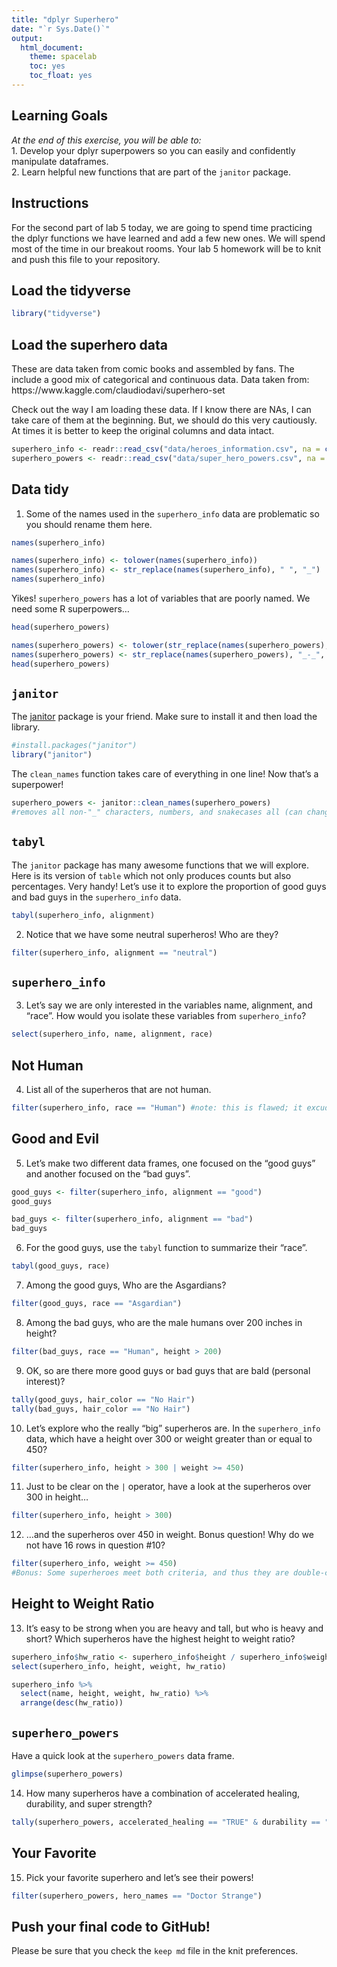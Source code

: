 ```yaml
---
title: "dplyr Superhero"
date: "`r Sys.Date()`"
output:
  html_document:
    theme: spacelab
    toc: yes
    toc_float: yes
---
```


## Learning Goals  
*At the end of this exercise, you will be able to:*    
1. Develop your dplyr superpowers so you can easily and confidently manipulate dataframes.  
2. Learn helpful new functions that are part of the `janitor` package.  

## Instructions
For the second part of lab 5 today, we are going to spend time practicing the dplyr functions we have learned and add a few new ones. We will spend most of the time in our breakout rooms. Your lab 5 homework will be to knit and push this file to your repository.  

## Load the tidyverse
```r
library("tidyverse")
```

## Load the superhero data
These are data taken from comic books and assembled by fans. The include a good mix of categorical and continuous data.  Data taken from: https://www.kaggle.com/claudiodavi/superhero-set  

Check out the way I am loading these data. If I know there are NAs, I can take care of them at the beginning. But, we should do this very cautiously. At times it is better to keep the original columns and data intact.  
```r
superhero_info <- readr::read_csv("data/heroes_information.csv", na = c("", "-99", "-"))
superhero_powers <- readr::read_csv("data/super_hero_powers.csv", na = c("", "-99", "-"))
```

## Data tidy
1. Some of the names used in the `superhero_info` data are problematic so you should rename them here.  
```r
names(superhero_info)
```
```r
names(superhero_info) <- tolower(names(superhero_info))
names(superhero_info) <- str_replace(names(superhero_info), " ", "_")
names(superhero_info)
```


Yikes! `superhero_powers` has a lot of variables that are poorly named. We need some R superpowers...
```r
head(superhero_powers)
```
```r
names(superhero_powers) <- tolower(str_replace(names(superhero_powers), " ", "_"))
names(superhero_powers) <- str_replace(names(superhero_powers), "_-_", "_")
head(superhero_powers)
```

## `janitor`
The [janitor](https://garthtarr.github.io/meatR/janitor.html) package is your friend. Make sure to install it and then load the library.  
```r
#install.packages("janitor")
library("janitor")
```

The `clean_names` function takes care of everything in one line! Now that's a superpower!
```r
superhero_powers <- janitor::clean_names(superhero_powers)
#removes all non-"_" characters, numbers, and snakecases all (can change with case=...)
```

## `tabyl`
The `janitor` package has many awesome functions that we will explore. Here is its version of `table` which not only produces counts but also percentages. Very handy! Let's use it to explore the proportion of good guys and bad guys in the `superhero_info` data.  

```r
tabyl(superhero_info, alignment)
```

2. Notice that we have some neutral superheros! Who are they?
```r
filter(superhero_info, alignment == "neutral")
```

## `superhero_info`
3. Let's say we are only interested in the variables name, alignment, and "race". How would you isolate these variables from `superhero_info`?
```r
select(superhero_info, name, alignment, race)
```

## Not Human
4. List all of the superheros that are not human.
```r
filter(superhero_info, race == "Human") #note: this is flawed; it excudes results such as "Human/Clone"
```

## Good and Evil
5. Let's make two different data frames, one focused on the "good guys" and another focused on the "bad guys".
```r
good_guys <- filter(superhero_info, alignment == "good")
good_guys
```

```r
bad_guys <- filter(superhero_info, alignment == "bad")
bad_guys
```

6. For the good guys, use the `tabyl` function to summarize their "race".
```r
tabyl(good_guys, race)
```

7. Among the good guys, Who are the Asgardians?
```r
filter(good_guys, race == "Asgardian")
```

8. Among the bad guys, who are the male humans over 200 inches in height?
```r
filter(bad_guys, race == "Human", height > 200)
```

9. OK, so are there more good guys or bad guys that are bald (personal interest)?
```r
tally(good_guys, hair_color == "No Hair")
tally(bad_guys, hair_color == "No Hair")
```

10. Let's explore who the really "big" superheros are. In the `superhero_info` data, which have a height over 300 or weight greater than or equal to 450?
```r
filter(superhero_info, height > 300 | weight >= 450)
```

11. Just to be clear on the `|` operator,  have a look at the superheros over 300 in height...
```r
filter(superhero_info, height > 300)
```

12. ...and the superheros over 450 in weight. Bonus question! Why do we not have 16 rows in question #10?
```r
filter(superhero_info, weight >= 450)
#Bonus: Some superheroes meet both criteria, and thus they are double-counted when we look at each criterion separately.
```

## Height to Weight Ratio
13. It's easy to be strong when you are heavy and tall, but who is heavy and short? Which superheros have the highest height to weight ratio?
```r
superhero_info$hw_ratio <- superhero_info$height / superhero_info$weight
select(superhero_info, height, weight, hw_ratio)
```
```r
superhero_info %>%
  select(name, height, weight, hw_ratio) %>%
  arrange(desc(hw_ratio))
```

## `superhero_powers`
Have a quick look at the `superhero_powers` data frame.  
```r
glimpse(superhero_powers)
```

14. How many superheros have a combination of accelerated healing, durability, and super strength?
```r
tally(superhero_powers, accelerated_healing == "TRUE" & durability == "TRUE" & super_strength == "TRUE")
```

## Your Favorite
15. Pick your favorite superhero and let's see their powers!
```r
filter(superhero_powers, hero_names == "Doctor Strange")
```

## Push your final code to GitHub!
Please be sure that you check the `keep md` file in the knit preferences.  